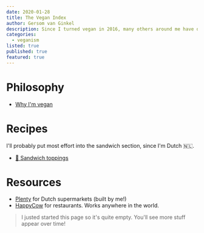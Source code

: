 ```yaml
---
date: 2020-01-28
title: The Vegan Index
author: Gersom van Ginkel
description: Since I turned vegan in 2016, many others around me have done the same. People often ask for advice, so I decided to share my experience and favorite recipes.
categories:
  - veganism
listed: true
published: true
featured: true
---
```


# Philosophy

- [Why I'm vegan](/post/why-im-vegan/)

# Recipes

I'll probably put most effort into the sandwich section, since I'm Dutch 🇳🇱.

- [🥪 Sandwich toppings](/recipe/sandwich-toppings/)

# Resources

- [Plenty](http://onelink.to/qy8s2q) for Dutch supermarkets (built by me!)
- [HappyCow](https://www.happycow.net) for restaurants. Works anywhere in the world.

> I justed started this page so it's quite empty. You'll see more stuff appear over time!
